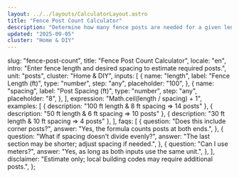 ```yaml
---
layout: ../../layouts/CalculatorLayout.astro
title: "Fence Post Count Calculator"
description: "Determine how many fence posts are needed for a given length and spacing."
updated: "2025-09-05"
cluster: "Home & DIY"
---
```



  slug: "fence-post-count",
  title: "Fence Post Count Calculator",
  locale: "en",
  intro: "Enter fence length and desired spacing to estimate required posts.",
  unit: "posts",
  cluster: "Home & DIY",
  inputs: [
    {
      name: "length",
      label: "Fence Length (ft)",
      type: "number",
      step: "any",
      placeholder: "100",
    },
    {
      name: "spacing",
      label: "Post Spacing (ft)",
      type: "number",
      step: "any",
      placeholder: "8",
    },
  ],
  expression: "Math.ceil(length / spacing) + 1",
  examples: [
    { description: "100 ft length & 8 ft spacing ⇒ 14 posts" },
    { description: "50 ft length & 6 ft spacing ⇒ 10 posts" },
    { description: "30 ft length & 10 ft spacing ⇒ 4 posts" },
  ],
  faqs: [
    {
      question: "Does this include corner posts?",
      answer: "Yes, the formula counts posts at both ends.",
    },
    {
      question: "What if spacing doesn't divide evenly?",
      answer: "The last section may be shorter; adjust spacing if needed.",
    },
    {
      question: "Can I use meters?",
      answer: "Yes, as long as both inputs use the same unit.",
    },
  ],
  disclaimer:
    "Estimate only; local building codes may require additional posts.",
};

<Calculator schema={schema} />

